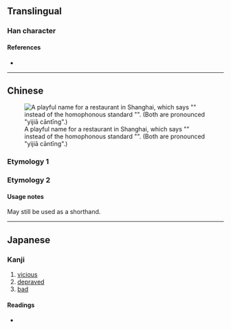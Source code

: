 {{also|歹}}
{{character info}}
{{character info|⺞}}
==Translingual==
{{stroke order|type=animate}}

===Han character===
{{Han char|rn=78|rad=歹|as=01|sn=5|four=|canj=YNI|ids=⿱[[卜|⺊]][[夕]]}}

====References====
* {{Han ref|kx=0578.180|dkj=16362|dj=0970.020|hdz=21379.150|uh=6B7A|ud=27514}}

----

==Chinese==
[[File:上海市杨浦区国定路504弄（靠近大学路）-一佳歺厅.JPG|thumb|A playful name for a restaurant in Shanghai, which says "{{l|zh|一}}{{l|zh|佳}}{{l|zh|歺厅}}" instead of the homophonous standard "{{l|zh|一}}{{l|zh|家}}{{l|zh|餐廳|餐厅}}". (Both are pronounced "yìjiā cāntīng".)]]

===Etymology 1===
{{zh-see|歹|v|bone remnants}}

===Etymology 2===
{{zh-see|餐|ss}}

====Usage notes====
May still be used as a shorthand.

----

==Japanese==

===Kanji===
{{ja-kanji|grade=|rs=歹01}}

# [[vicious]]
# [[depraved]]
# [[bad]]

====Readings====
* {{ja-readings|on=がつ}}